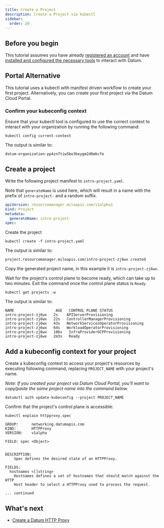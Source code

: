 ```yaml
---
title: Create a Project
description: Create a Project via kubectl
sidebar:
  order: 20
---
```


## Before you begin

This tutorial assumes you have already
[registered an account](/docs/get-started/) and have
[installed and configured the necessary tools](/docs/tasks/tools/) to interact
with Datum.

## Portal Alternative

This tutorial uses a kubectl with manifest driven workflow to create your first project. Alternatively, you can create your first project via the Datum Cloud Portal.

### Confirm your kubeconfig context

Ensure that your kubectl tool is configured to use the correct context to interact
with your organization by running the following command:

```shell
kubectl config current-context
```

The output is similar to:

```shell
datum-organization-pp4zn7tiw5be3beygm2d6mbcfe
```

## Create a project

Write the following project manifest to `intro-project.yaml`.

Note that `generateName` is used here, which will result in a name with the prefix of
`intro-project-` and a random suffix.

```yaml
apiVersion: resourcemanager.miloapis.com/v1alpha1
kind: Project
metadata:
  generateName: intro-project-
spec:
```

Create the project

```shell
kubectl create -f intro-project.yaml
```

The output is similar to:

```shell
project.resourcemanager.miloapis.com/intro-project-zj6wx created
```

Copy the generated project name, in this example it is `intro-project-zj6wx`.

Wait for the project's control plane to become ready, which can take up to two
minutes. Exit the command once the control plane status is `Ready`.

```shell
kubectl get projects -w
```

The output is similar to:

```shell
NAME                   AGE   CONTROL PLANE STATUS
intro-project-zj6wx   2s    APIServerProvisioning
intro-project-zj6wx   22s   ControllerManagerProvisioning
intro-project-zj6wx   43s   NetworkServicesOperatorProvisioning
intro-project-zj6wx   64s   WorkloadOperatorProvisioning
intro-project-zj6wx   106s   InfraProviderGCPProvisioning
intro-project-zj6wx   2m3s   Ready
```

## Add a kubeconfig context for your project

Create a kubeconfig context to access your project's resources by executing
following command, replacing `PROJECT_NAME` with your project's name.

*Note: If you created your project via Datum Cloud Portal, you'll want to copy/paste the same project name into the command below.*

```shell
datumctl auth update-kubeconfig --project PROJECT_NAME
```

Confirm that the project's control plane is accessible:

```shell
kubectl explain httpproxy.spec
```

```shell
GROUP:      networking.datumapis.com
KIND:       HTTPProxy
VERSION:    v1alpha

FIELD: spec <Object>


DESCRIPTION:
    Spec defines the desired state of an HTTPProxy.

FIELDS:
  hostnames	<[]string>
    Hostnames defines a set of hostnames that should match against the HTTP
    Host header to select a HTTPProxy used to process the request.

... continued
```

## What's next

- [Create a Datum HTTP Proxy](/docs/tutorials/httpproxy/)
